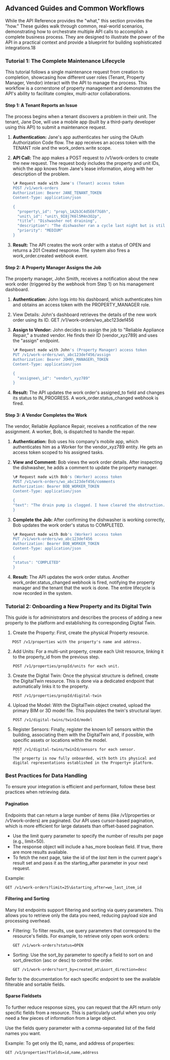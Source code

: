 ##  Advanced Guides and Common Workflows

While the API Reference provides the "what," this section provides the "how." These guides walk through common, real-world scenarios, demonstrating how to orchestrate multiple API calls to accomplish a complete business process. They are designed to illustrate the power of the API in a practical context and provide a blueprint for building sophisticated integrations.18

### **Tutorial 1: The Complete Maintenance Lifecycle**

This tutorial follows a single maintenance request from creation to completion, showcasing how different user roles (Tenant, Property Manager, Vendor) interact with the API to manage the process. This workflow is a cornerstone of property management and demonstrates the API's ability to facilitate complex, multi-actor collaborations.

#### **Step 1: A Tenant Reports an Issue**

The process begins when a tenant discovers a problem in their unit. The tenant, Jane Doe, will use a mobile app (built by a third-party developer using this API) to submit a maintenance request.

1. **Authentication:** Jane's app authenticates her using the OAuth Authorization Code flow. The app receives an access token with the TENANT role and the work_orders.write scope.
2. **API Call:** The app makes a POST request to /v1/work-orders to create the new request. The request body includes the property and unit IDs, which the app knows from Jane's lease information, along with her description of the problem.

   ```bash
   \# Request made with Jane's (Tenant) access token
   POST /v1/work-orders
   Authorization: Bearer JANE_TENANT_TOKEN
   Content-Type: application/json

   {
     "property\_id": "prop\_1A2b3C4d5E6f7G8h",
     "unit\_id": "unit\_9I8j7K6l5M4n3O2p",
     "title": "Dishwasher not draining",
     "description": "The dishwasher ran a cycle last night but is still full of water this morning.",
     "priority": "MEDIUM"
   }
   ```

3. **Result:** The API creates the work order with a status of OPEN and returns a 201 Created response. The system also fires a work_order.created webhook event.

#### **Step 2: A Property Manager Assigns the Job**

The property manager, John Smith, receives a notification about the new work order (triggered by the webhook from Step 1\) on his management dashboard.

1. **Authentication:** John logs into his dashboard, which authenticates him and obtains an access token with the PROPERTY_MANAGER role.
2. View Details: John's dashboard retrieves the details of the new work order using its ID.
   GET /v1/work-orders/wo_abc123def456
3. **Assign to Vendor:** John decides to assign the job to "Reliable Appliance Repair," a trusted vendor. He finds their ID (vendor_xyz789) and uses the "assign" endpoint.

   ```bash
   \# Request made with John's (Property Manager) access token
   PUT /v1/work-orders/wo\_abc123def456/assign
   Authorization: Bearer JOHN\_MANAGER\_TOKEN
   Content-Type: application/json

   {
     "assignee\_id": "vendor\_xyz789"
   }
   ```

4. **Result:** The API updates the work order's assigned_to field and changes its status to IN_PROGRESS. A work_order.status_changed webhook is fired.

#### **Step 3: A Vendor Completes the Work**

The vendor, Reliable Appliance Repair, receives a notification of the new assignment. A worker, Bob, is dispatched to handle the repair.

1. **Authentication:** Bob uses his company's mobile app, which authenticates him as a Worker for the vendor_xyz789 entity. He gets an access token scoped to his assigned tasks.
2. **View and Comment:** Bob views the work order details. After inspecting the dishwasher, he adds a comment to update the property manager.

   ```bash
   \# Request made with Bob's (Worker) access token
   POST /v1/work-orders/wo_abc123def456/comments
   Authorization: Bearer BOB_WORKER_TOKEN
   Content-Type: application/json

   {
   "text": "The drain pump is clogged. I have cleared the obstruction. Running a test cycle now."
   }
   ```

3. **Complete the Job:** After confirming the dishwasher is working correctly, Bob updates the work order's status to COMPLETED.

   ```bash
   \# Request made with Bob's (Worker) access token
   PUT /v1/work-orders/wo_abc123def456
   Authorization: Bearer BOB_WORKER_TOKEN
   Content-Type: application/json

   {
   "status": "COMPLETED"
   }
   ```

4. **Result:** The API updates the work order status. Another work_order.status_changed webhook is fired, notifying the property manager and the tenant that the work is done. The entire lifecycle is now recorded in the system.

### **Tutorial 2: Onboarding a New Property and its Digital Twin**

This guide is for administrators and describes the process of adding a new property to the platform and establishing its corresponding Digital Twin.

1. Create the Property: First, create the physical Property resource.

```http
   POST /v1/properties with the property's name and address.
```

2. Add Units: For a multi-unit property, create each Unit resource, linking it to the property_id from the previous step.
   ```http
   POST /v1/properties/propId/units for each unit.
   ```
3. Create the Digital Twin: Once the physical structure is defined, create the DigitalTwin resource. This is done via a dedicated endpoint that automatically links it to the property.
   ```http
   POST /v1/properties/propId/digital-twin
   ```
4. Upload the Model: With the DigitalTwin object created, upload the primary BIM or 3D model file. This populates the twin's structural layer.

   ```http
   POST /v1/digital-twins/twinId/model
   ```

5. Register Sensors: Finally, register the known IoT sensors within the building, associating them with the DigitalTwin and, if possible, with specific assets or locations within the model.
   ````http
   POST /v1/digital-twins/twinId/sensors for each sensor.
    ```
   The property is now fully onboarded, with both its physical and digital representations established in the Property+ platform.
   ````

### **Best Practices for Data Handling**

To ensure your integration is efficient and performant, follow these best practices when retrieving data.

#### **Pagination**

Endpoints that can return a large number of items (like /v1/properties or /v1/work-orders) are paginated. Our API uses cursor-based pagination, which is more efficient for large datasets than offset-based pagination.

- Use the limit query parameter to specify the number of results per page (e.g., limit=50).
- The response object will include a has_more boolean field. If true, there are more results available.
- To fetch the next page, take the id of the _last_ item in the current page's result set and pass it as the starting_after parameter in your next request.

Example:

```http
GET /v1/work-orders?limit=25\&starting_after=wo_last_item_id
```

#### **Filtering and Sorting**

Many list endpoints support filtering and sorting via query parameters. This allows you to retrieve only the data you need, reducing payload size and processing overhead.

- Filtering: To filter results, use query parameters that correspond to the resource's fields. For example, to retrieve only open work orders:
  ```http
  GET /v1/work-orders?status=OPEN
  ```
- Sorting: Use the sort_by parameter to specify a field to sort on and sort_direction (asc or desc) to control the order.
  ```http
  GET /v1/work-orders?sort_by=created_at\&sort_direction=desc
  ```

Refer to the documentation for each specific endpoint to see the available filterable and sortable fields.

#### **Sparse Fieldsets**

To further reduce response sizes, you can request that the API return only specific fields from a resource. This is particularly useful when you only need a few pieces of information from a large object.

Use the fields query parameter with a comma-separated list of the field names you want.

Example: To get only the ID, name, and address of properties:

```http
GET /v1/properties?fields=id,name,address
```
